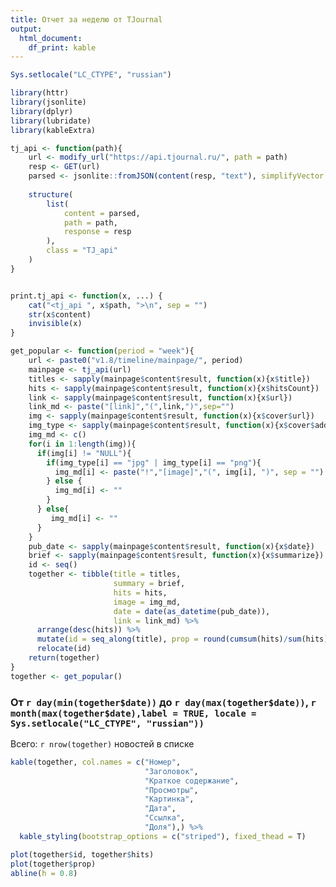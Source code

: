 ```yaml
---
title: Отчет за неделю от TJournal
output: 
  html_document: 
    df_print: kable
---
```


```r
Sys.setlocale("LC_CTYPE", "russian")
```

```r
library(httr)
library(jsonlite)
library(dplyr)
library(lubridate)
library(kableExtra)


```


```r
tj_api <- function(path){
    url <- modify_url("https://api.tjournal.ru/", path = path)
    resp <- GET(url)
    parsed <- jsonlite::fromJSON(content(resp, "text"), simplifyVector = FALSE)
    
    structure(
        list(
            content = parsed,
            path = path,
            response = resp
        ),
        class = "TJ_api"
    )
}


print.tj_api <- function(x, ...) {
    cat("<tj_api ", x$path, ">\n", sep = "")
    str(x$content)
    invisible(x)
}
```

```r
get_popular <- function(period = "week"){
    url <- paste0("v1.8/timeline/mainpage/", period)
    mainpage <- tj_api(url)
    titles <- sapply(mainpage$content$result, function(x){x$title})
    hits <- sapply(mainpage$content$result, function(x){x$hitsCount})
    link <- sapply(mainpage$content$result, function(x){x$url})
    link_md <- paste("[link]","(",link,")",sep="")
    img <- sapply(mainpage$content$result, function(x){x$cover$url})
    img_type <- sapply(mainpage$content$result, function(x){x$cover$additionalData$type})
    img_md <- c()
    for(i in 1:length(img)){
      if(img[i] != "NULL"){
        if(img_type[i] == "jpg" | img_type[i] == "png"){
          img_md[i] <- paste("!","[image]","(", img[i], ")", sep = "")
        } else {
          img_md[i] <- ""
        }
      } else{
         img_md[i] <- ""
      }
    }
    pub_date <- sapply(mainpage$content$result, function(x){x$date})
    brief <- sapply(mainpage$content$result, function(x){x$summarize})
    id <- seq()
    together <- tibble(title = titles,
                       summary = brief,
                       hits = hits, 
                       image = img_md,
                       date = date(as_datetime(pub_date)), 
                       link = link_md) %>%
      arrange(desc(hits)) %>%
      mutate(id = seq_along(title), prop = round(cumsum(hits)/sum(hits),2)) %>%
      relocate(id)
    return(together)
}
together <- get_popular()
```


### От `r day(min(together$date))` до `r day(max(together$date))`, `r month(max(together$date),label = TRUE, locale = Sys.setlocale("LC_CTYPE", "russian"))`
Всего: `r nrow(together)` новостей в списке
```r
kable(together, col.names = c("Номер",
                              "Заголовок",
                              "Краткое содержание",
                              "Просмотры",
                              "Картинка",
                              "Дата",
                              "Ссылка",
                              "Доля"),) %>%
  kable_styling(bootstrap_options = c("striped"), fixed_thead = T)

plot(together$id, together$hits)
plot(together$prop)
abline(h = 0.8)
```






